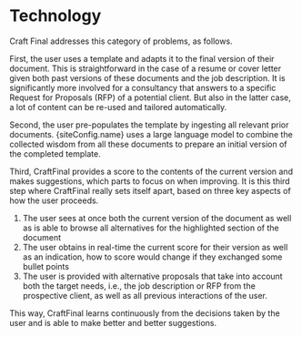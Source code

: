 
# Technology

Craft Final addresses this category of problems, as follows.

First, the user uses a template and adapts it to the final version of their document. This is straightforward in the case of a resume or cover letter given both past versions of these documents and the job description. It is significantly more involved for a consultancy that answers to a specific Request for Proposals (RFP) of a potential client. But also in the latter case, a lot of content can be re-used and tailored automatically.

Second, the user pre-populates the template by ingesting all relevant prior documents. {siteConfig.name} uses a large language model to combine the collected wisdom from all these documents to prepare an initial version of the completed template.

Third, CraftFinal provides a score to the contents of the current version and makes suggestions, which parts to focus on when improving. It is this third step where CraftFinal really sets itself apart, based on three key aspects of how the user proceeds.

1. The user sees at once both the current version of the document as well as is able to browse all alternatives for the highlighted section of the document
2. The user obtains in real-time the current score for their version as well as an indication, how to score would change if they exchanged some bullet points
3. The user is provided with alternative proposals that take into account both the target needs, i.e., the job description or RFP from the prospective client, as well as all previous interactions of the user.

This way, CraftFinal learns continuously from the decisions taken by the user and is able to make better and better suggestions.
